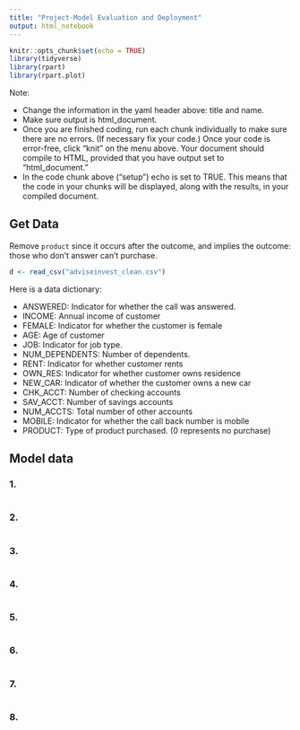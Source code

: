 ```yaml
---
title: "Project-Model Evaluation and Deployment"
output: html_notebook
---
```


```r
knitr::opts_chunk$set(echo = TRUE)
library(tidyverse)
library(rpart)
library(rpart.plot)

```

Note:  

- Change the information in the yaml header above:  title and name.
- Make sure output is html_document.
- Once you are finished coding, run each chunk individually to make sure there are no errors.  (If necessary fix your code.) Once your code is error-free, click "knit" on the menu above. Your document should compile to HTML, provided that you have output set to "html_document."
- In the code chunk above ("setup") echo is set to TRUE.  This means that the code in your chunks will be displayed, along with the results, in your compiled document.

## Get Data

Remove `product` since it occurs after the outcome, and implies the outcome:  those who don't answer can't purchase.  

```r
d <- read_csv("adviseinvest_clean.csv")


```


Here is a data dictionary:

- ANSWERED: Indicator for whether the call was answered.
- INCOME:  Annual income of customer
- FEMALE: Indicator for whether the customer is female
- AGE:  Age of customer
- JOB:  Indicator for  job type.
- NUM_DEPENDENTS:  Number of dependents.
- RENT:  Indicator for whether customer rents
- OWN_RES:  Indicator for whether  customer owns residence
- NEW_CAR:  Indicator of whether the  customer owns a new car
- CHK_ACCT: Number of checking accounts
- SAV_ACCT: Number of savings accounts
- NUM_ACCTS:  Total number of   other accounts
- MOBILE:  Indicator for whether the call back number is mobile
- PRODUCT:  Type of product purchased. (0 represents no purchase)

## Model data

### 1.  

```r

```

### 2.  

```r

```

### 3.  

```r

```

### 4. 

```r

```

### 5.


```r

```


### 6. 

```r

```

### 7. 

```r

```

### 8. 

```r

```


